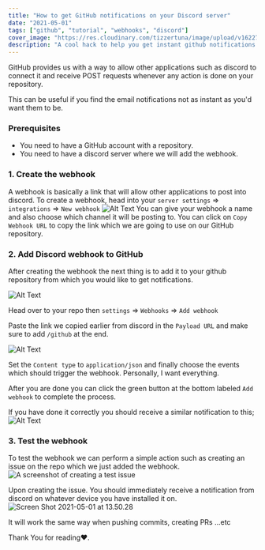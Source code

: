 ```yaml
---
title: "How to get GitHub notifications on your Discord server"
date: "2021-05-01"
tags: ["github", "tutorial", "webhooks", "discord"]
cover_image: "https://res.cloudinary.com/tizzertuna/image/upload/v1622756559/Articles/iPhone_12_12_Pro_2_2x_xngvv5.png"
description: "A cool hack to help you get instant github notifications on your discord server whenever an action is performed on your repository."
---
```


GitHub provides us with a way to allow other applications such as discord to connect it and receive POST requests whenever any action is done on your repository.

This can be useful if you find the email notifications not as instant as you'd want them to be.

### Prerequisites

- You need to have a GitHub account with a repository.
- You need to have a discord server where we will add the webhook.

### 1. Create the webhook

A webhook is basically a link that will allow other applications to post into discord.
To create a webhook, head into your `server settings` => `integrations` => `New webhook`
![Alt Text](https://dev-to-uploads.s3.amazonaws.com/uploads/articles/ks08crvkapm0zzdke827.png)
You can give your webhook a name and also choose which channel it will be posting to. You can click on `Copy Webhook URL` to copy the link which we are going to use on our GitHub repository.

### 2. Add Discord webhook to GitHub

After creating the webhook the next thing is to add it to your github repository from which you would like to get notifications.

![Alt Text](https://dev-to-uploads.s3.amazonaws.com/uploads/articles/gedao8zfs6gsagk4d6nb.png)

Head over to your repo then `settings` => `Webhooks` => `Add webhook`

Paste the link we copied earlier from discord  in the `Payload URL` and make sure to add `/github` at the end.

![Alt Text](https://dev-to-uploads.s3.amazonaws.com/uploads/articles/7rl3nyalji68p6ku8s2p.png)

Set the `Content type` to `application/json` and finally choose the events which should trigger the webhook. Personally, I want everything.

After you are done you can click the green button at the bottom labeled `Add webhook` to complete the process.

If you have done it correctly you should receive a similar notification to this;
![Alt Text](https://dev-to-uploads.s3.amazonaws.com/uploads/articles/w5zjnmz8qm2f4n0c04qm.png)

### 3. Test the webhook

To test the webhook we can perform a simple action such as creating an issue on the repo which we just added the webhook.
![A screenshot of creating a test issue](https://dev-to-uploads.s3.amazonaws.com/uploads/articles/3lu23pr35fzd0uhkff0f.png)

Upon creating the issue. You should immediately receive a notification from discord on whatever device you have installed it on.
![Screen Shot 2021-05-01 at 13.50.28](https://dev-to-uploads.s3.amazonaws.com/uploads/articles/hkpkhejr84npp7sj37aw.png)

It will work the same way when pushing commits, creating PRs ...etc

Thank You for reading❤️.
